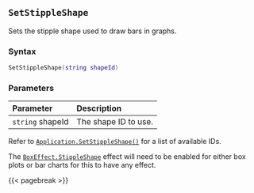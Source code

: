 ## `SetStippleShape`

Sets the stipple shape used to draw bars in graphs.

### Syntax {-}

``` .lua
SetStippleShape(string shapeId)
```

### Parameters {-}

**Parameter** | **Description**
| :-- | :-- |
| `string` shapeId | The shape ID to use. |

Refer to [`Application.SetStippleShape()`](#app-setstippleshape) for a list of available IDs.

::: {.callout-note}
The [`BoxEffect.StippleShape`](#boxeffect) effect will need to be enabled for either box plots or bar charts for this to have any effect.
:::

{{< pagebreak >}}